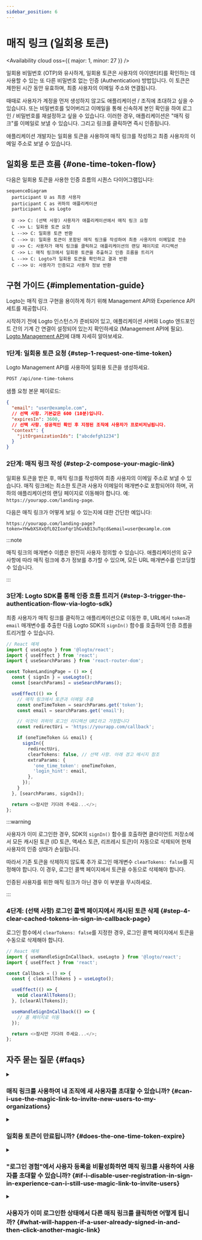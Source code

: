 ```yaml
---
sidebar_position: 6
---
```


# 매직 링크 (일회용 토큰)


<Availability cloud oss={{ major: 1, minor: 27 }} />

일회용 비밀번호 (OTP)와 유사하게, 일회용 토큰은 사용자의 아이덴티티를 확인하는 데 사용할 수 있는 또 다른 비밀번호 없는 인증 (Authentication) 방법입니다. 이 토큰은 제한된 시간 동안 유효하며, 최종 사용자의 이메일 주소와 연결됩니다.

때때로 사용자가 계정을 먼저 생성하지 않고도 애플리케이션 / 조직에 초대하고 싶을 수 있습니다. 또는 비밀번호를 잊어버리고 이메일을 통해 신속하게 본인 확인을 하여 로그인 / 비밀번호를 재설정하고 싶을 수 있습니다. 이러한 경우, 애플리케이션은 "매직 링크"를 이메일로 보낼 수 있습니다. 그리고 링크를 클릭하면 즉시 인증됩니다.

애플리케이션 개발자는 일회용 토큰을 사용하여 매직 링크를 작성하고 최종 사용자의 이메일 주소로 보낼 수 있습니다.

## 일회용 토큰 흐름 \{#one-time-token-flow}

다음은 일회용 토큰을 사용한 인증 흐름의 시퀀스 다이어그램입니다:

```mermaid
sequenceDiagram
  participant U as 최종 사용자
  participant C as 귀하의 애플리케이션
  participant L as Logto

  U ->> C: (선택 사항) 사용자가 애플리케이션에서 매직 링크 요청
  C ->> L: 일회용 토큰 요청
  L -->> C: 일회용 토큰 반환
  C -->> U: 일회용 토큰이 포함된 매직 링크를 작성하여 최종 사용자의 이메일로 전송
  U ->> C: 사용자가 매직 링크를 클릭하고 애플리케이션의 랜딩 페이지로 리디렉션
  C ->> L: 매직 링크에서 일회용 토큰을 추출하고 인증 흐름을 트리거
  L -->> C: Logto가 일회용 토큰을 확인하고 결과 반환
  C -->> U: 사용자가 인증되고 사용자 정보 반환
```

## 구현 가이드 \{#implementation-guide}

Logto는 매직 링크 구현을 용이하게 하기 위해 Management API와 Experience API 세트를 제공합니다.

시작하기 전에 Logto 인스턴스가 준비되어 있고, 애플리케이션 서버와 Logto 엔드포인트 간의 기계 간 연결이 설정되어 있는지 확인하세요 (Management API에 필요). [Logto Management API](/integrate-logto/interact-with-management-api)에 대해 자세히 알아보세요.

### 1단계: 일회용 토큰 요청 \{#step-1-request-one-time-token}

Logto Management API를 사용하여 일회용 토큰을 생성하세요.

```bash
POST /api/one-time-tokens
```

샘플 요청 본문 페이로드:

```json
{
  "email": "user@example.com",
  // 선택 사항. 기본값은 600 (10분)입니다.
  "expiresIn": 3600,
  // 선택 사항. 성공적인 확인 후 지정된 조직에 사용자가 프로비저닝됩니다.
  "context": {
    "jitOrganizationIds": ["abcdefgh1234"]
  }
}
```

### 2단계: 매직 링크 작성 \{#step-2-compose-your-magic-link}

일회용 토큰을 받은 후, 매직 링크를 작성하여 최종 사용자의 이메일 주소로 보낼 수 있습니다. 매직 링크에는 최소한 토큰과 사용자 이메일이 매개변수로 포함되어야 하며, 귀하의 애플리케이션의 랜딩 페이지로 이동해야 합니다. 예: `https://yourapp.com/landing-page`.

다음은 매직 링크가 어떻게 보일 수 있는지에 대한 간단한 예입니다:

```
https://yourapp.com/landing-page?token=YHwbXSXxQfL02IoxFqr1hGvkB13uTqcd&email=user@example.com
```

:::note

매직 링크의 매개변수 이름은 완전히 사용자 정의할 수 있습니다. 애플리케이션의 요구 사항에 따라 매직 링크에 추가 정보를 추가할 수 있으며, 모든 URL 매개변수를 인코딩할 수 있습니다.

:::

### 3단계: Logto SDK를 통해 인증 흐름 트리거 \{#step-3-trigger-the-authentication-flow-via-logto-sdk}

최종 사용자가 매직 링크를 클릭하고 애플리케이션으로 이동한 후, URL에서 `token`과 `email` 매개변수를 추출한 다음 Logto SDK의 `signIn()` 함수를 호출하여 인증 흐름을 트리거할 수 있습니다.

```typescript title="TokenLandingPage.tsx"
// React 예제
import { useLogto } from '@logto/react';
import { useEffect } from 'react';
import { useSearchParams } from 'react-router-dom';

const TokenLandingPage = () => {
  const { signIn } = useLogto();
  const [searchParams] = useSearchParams();

  useEffect(() => {
    // 매직 링크에서 토큰과 이메일 추출
    const oneTimeToken = searchParams.get('token');
    const email = searchParams.get('email');

    // 이것이 귀하의 로그인 리디렉션 URI라고 가정합니다
    const redirectUri = 'https://yourapp.com/callback';

    if (oneTimeToken && email) {
      signIn({
        redirectUri,
        clearTokens: false, // 선택 사항. 아래 경고 메시지 참조
        extraParams: {
          'one_time_token': oneTimeToken,
          'login_hint': email,
        },
      });
    }
  }, [searchParams, signIn]);

  return <>잠시만 기다려 주세요...</>;
};
```

:::warning

사용자가 이미 로그인한 경우, SDK의 `signIn()` 함수를 호출하면 클라이언트 저장소에서 모든 캐시된 토큰 (ID 토큰, 액세스 토큰, 리프레시 토큰)이 자동으로 삭제되어 현재 사용자의 인증 상태가 손실됩니다.

따라서 기존 토큰을 삭제하지 않도록 추가 로그인 매개변수 `clearTokens: false`를 지정해야 합니다. 이 경우, 로그인 콜백 페이지에서 토큰을 수동으로 삭제해야 합니다.

인증된 사용자를 위한 매직 링크가 아닌 경우 이 부분을 무시하세요.

:::

### 4단계: (선택 사항) 로그인 콜백 페이지에서 캐시된 토큰 삭제 \{#step-4-clear-cached-tokens-in-sign-in-callback-page}

로그인 함수에서 `clearTokens: false`를 지정한 경우, 로그인 콜백 페이지에서 토큰을 수동으로 삭제해야 합니다.

```typescript title="Callback.tsx"
// React 예제
import { useHandleSignInCallback, useLogto } from '@logto/react';
import { useEffect } from 'react';

const Callback = () => {
  const { clearAllTokens } = useLogto();

  useEffect(() => {
    void clearAllTokens();
  }, [clearAllTokens]);

  useHandleSignInCallback(() => {
    // 홈 페이지로 이동
  });

  return <>잠시만 기다려 주세요...</>;
};
```

## 자주 묻는 질문 \{#faqs}

<details>

<summary>

### 매직 링크를 사용하여 내 조직에 새 사용자를 초대할 수 있습니까? \{#can-i-use-the-magic-link-to-invite-new-users-to-my-organizations}

</summary>

예, 매직 링크를 사용하여 애플리케이션 및 조직에 새 사용자를 초대할 수 있습니다. 조직에 새 사용자를 초대하려면 요청 본문에 `jitOrganizationIds`를 지정하기만 하면 됩니다.

사용자는 성공적인 확인 후 자동으로 조직에 가입되며, 기본 조직 역할이 할당됩니다. 조직 세부 정보 페이지의 "Just-in-time 프로비저닝" 섹션을 확인하고 조직의 기본 역할을 구성하세요.

</details>

<details>

<summary>

### 일회용 토큰이 만료됩니까? \{#does-the-one-time-token-expire}

</summary>

예, 일회용 토큰은 지정된 `expiresIn` 시간 (초) 후에 만료됩니다. 기본 만료 시간은 10분입니다.

</details>

<details>

<summary>

### "로그인 경험"에서 사용자 등록을 비활성화하면 매직 링크를 사용하여 사용자를 초대할 수 있습니까? \{#if-i-disable-user-registration-in-sign-in-experience-can-i-still-use-magic-link-to-invite-users}

</summary>

예, "로그인 경험"에서 사용자 등록을 비활성화하더라도 매직 링크를 사용하여 사용자를 초대할 수 있습니다.

</details>

<details>

<summary>

### 사용자가 이미 로그인한 상태에서 다른 매직 링크를 클릭하면 어떻게 됩니까? \{#what-will-happen-if-a-user-already-signed-in-and-then-click-another-magic-link}

</summary>

다음과 같은 여러 시나리오가 있습니다:

1. 사용자가 이미 로그인한 상태에서 현재 사용자 계정과 연결된 매직 링크를 클릭한 경우. 이 경우 Logto는 여전히 일회용 토큰을 확인하고 필요에 따라 사용자를 지정된 조직에 프로비저닝합니다.
2. 사용자가 이미 로그인한 상태에서 다른 계정과 연결된 매직 링크를 클릭한 경우. 이 경우 Logto는 사용자가 새 계정으로 계속할지, 현재 계정으로 애플리케이션으로 돌아갈지를 묻습니다.
   1. 사용자가 새 계정으로 계속하기로 선택하면, Logto는 토큰 확인이 성공한 후 새 계정으로 전환합니다.
   2. 사용자가 현재 계정에 머물기로 선택하면, Logto는 토큰을 확인하지 않고 현재 계정으로 애플리케이션으로 돌아갑니다.
3. 로그인 프롬프트가 "login"으로 설정되어 있거나 "login"을 포함하는 경우, Logto는 계정 전환을 묻지 않고 일회용 토큰과 연결된 계정으로 자동 로그인합니다.

</details>
